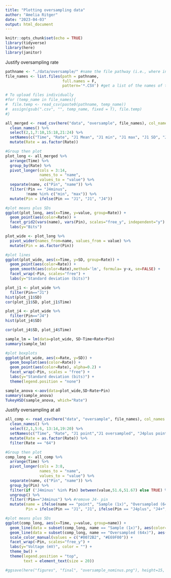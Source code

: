```yaml
---
title: "Plotting oversampling data"
author: "Amelia Ritger"
date: "2023-04-03"
output: html_document
---
```


```r
knitr::opts_chunk$set(echo = TRUE)
library(tidyverse)
library(here)
library(janitor)
```

Justify oversampling rate
```r
pathname <- "./data/oversample/" #name the file pathway (i.e., where in the directy the files are stored)
file_names <- list.files(path = pathname, 
                         full.names = F,
                         pattern='*.CSV') #get a list of the names of the files (only .xlsx)

# To upload files individually
#for (temp_name in file_names){
#  file.temp <- read_csv(paste0(pathname, temp_name))
#  assign(gsub(".csv", "", temp_name, fixed = T), file.temp)
#}

all_merged <- read_csv(here("data", "oversample", file_names), col_names = TRUE) %>%
  clean_names() %>%
  select(2,1,7:10,15:18,21:24) %>%
  setNames(c("Time", "Rate", "J1 Mean", "J1 min", "J1 max", "J1 SD", "J4plus Mean", "J4plus min", "J4plus max", "J4plus SD", "J4minus Mean", "J4minus min", "J4minus max", "J4minus SD")) %>%
  mutate(Rate = as.factor(Rate))

#Group then plot
plot_long <- all_merged %>%
  arrange(Time) %>%
  group_by(Rate) %>%
  pivot_longer(cols = 3:14,
               names_to = "name",
               values_to = "value") %>%
  separate(name, c("Pin", "name")) %>%
  filter(!Pin == "J4minus",
         !name %in% c("min", "max")) %>%
  mutate(Pin = ifelse(Pin == "J1", "J1", "J4"))

#plot means plus SDs
ggplot(plot_long, aes(x=Time, y=value, group=Rate)) +
  geom_point(aes(color=Rate)) +
  facet_grid2(vars(name), vars(Pin), scales="free_y", independent="y") +
  labs(y="Bits")

plot_wide <- plot_long %>%
  pivot_wider(names_from=name, values_from = value) %>%
  mutate(Pin = as.factor(Pin))

#plot lines
ggplot(plot_wide, aes(x=Time, y=SD, group=Rate)) +
  geom_point(aes(color=Rate)) +
  geom_smooth(aes(color=Rate),method='lm', formula= y~x, se=FALSE) +
  facet_wrap(~Pin, scales="free") +
  labs(y="Standard deviation (bits)")

plot_j1 <- plot_wide %>%
  filter(Pin=="J1")
hist(plot_j1$SD)
cor(plot_j1$SD, plot_j1$Time)

plot_j4 <- plot_wide %>%
  filter(Pin=="J4")
hist(plot_j4$SD)

cor(plot_j4$SD, plot_j4$Time)

sample_lm = lm(data=plot_wide, SD~Time+Rate+Pin)
summary(sample_lm)

#plot boxplots
ggplot(plot_wide, aes(x=Rate, y=SD)) +
  geom_boxplot(aes(color=Rate)) +
  geom_point(aes(color=Rate), alpha=0.2) +
  facet_wrap(~Pin, scales = "free") +
  labs(y="Standard deviation (bits)") +
  theme(legend.position = "none")

sample_anova <-aov(data=plot_wide,SD~Rate+Pin)
summary(sample_anova)
TukeyHSD(sample_anova, which="Rate")
```

Justify oversampling at all
```r
all_comp <- read_csv(here("data", "oversample", file_names), col_names = TRUE) %>%
  clean_names() %>%
  select(2,1,5:6, 13:14,19:20) %>%
  setNames(c("Time", "Rate", "J1 point","J1 oversampled", "J4plus point","J4plus oversampled","J4minus point","J4minus oversampled")) %>%
  mutate(Rate = as.factor(Rate)) %>%
  filter(Rate == "64")

#Group then plot
comp_long <- all_comp %>%
  arrange(Time) %>%
  pivot_longer(cols = 3:8,
               names_to = "name",
               values_to = "value") %>%
  separate(name, c("Pin", "name")) %>%
  group_by(Pin) %>%
  filter(if ('J4minus' %in% Pin) between(value,51.6,51.67) else TRUE) %>% #remove the three super anomaly points for J4-, would've filtered them out anyway
  ungroup() %>%
  filter(!Pin=="J4minus") %>% #remove J4- pin
  mutate(name = ifelse(name == "point", "Sample (1x)", "Oversampled (64x)"),
         Pin = ifelse(Pin == "J1", "J1", ifelse(Pin == "J4plus", "J4+", "J4-")))

#plot means plus SDs
ggplot(comp_long, aes(x=Time, y=value, group=name)) +
  geom_line(data = subset(comp_long, name == "Sample (1x)"), aes(color=name)) +
  geom_line(data = subset(comp_long, name == "Oversampled (64x)"), aes(color=name)) +
  scale_color_manual(values = c("#0072B2", "#E69F00")) +
  facet_wrap(~Pin, scales="free_y") +
  labs(y="Voltage (mV)", color = "") +
  theme_bw() +
  theme(legend.position = "top",
        text = element_text(size = 20))

#ggsave(here("figures", "final", "oversample_nominus.png"), height=15, width=25, units="cm")
```

